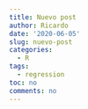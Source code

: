 ```yaml
---
title: Nuevo post
author: Ricardo
date: '2020-06-05'
slug: nuevo-post
categories:
  - R
tags:
  - regression
toc: no
comments: no
---
```



<!--more-->
